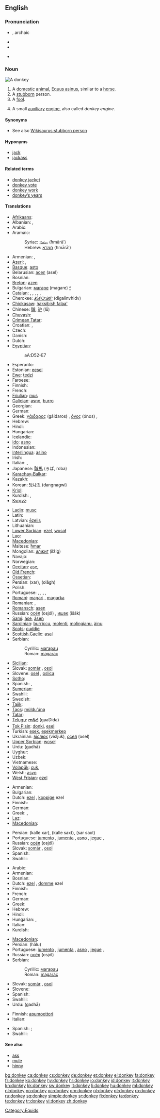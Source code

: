 ==English==

{{wikipedia}}

===Pronunciation===
* {{IPAchar|'dɒŋki}}, archaic {{IPAchar|'dʌŋki}}
* {{SAMPA|/'dQNkI/}}
* {{audio|en-us-donkey.ogg|Audio (US)}}

* {{rhymes|ɒŋki}}

===Noun===
[[File:Donkey 1 arp 750px.jpg|thumb|A donkey]]
{{en-noun}}

# A [[domestic]] [[animal]], [[Equus asinus]], similar to a [[horse]].
# A [[stubborn]] person.
# A [[fool]].
# {{nautical}} A small [[auxiliary]] [[engine]], also called ''donkey engine''.

====Synonyms====
* See also [[Wikisaurus:stubborn person]]

====Hyponyms====
* [[jack]]
* [[jackass]]

====Related terms====
* [[donkey jacket]]
* [[donkey vote]]
* [[donkey work]]
* [[donkey's years|donkey’s years]]

====Translations====
{{trans-top|a domestic animal}}
* [[Afrikaans]]: {{t|af|donkie|xs=Afrikaans}}
* Albanian: {{t+|sq|gomar|m|xs=Albanian}}, {{t-|sq|magar|m|xs=Albanian}}
* Arabic: {{t+|ar|حمار|m|tr=ħimār}}
* Aramaic:
*: Syriac: [[ܚܡܪܐ]] (ħmārā’) {{c}}
*: Hebrew: [[חמרא]] (ħmārā’) {{c}}
* Armenian: {{t-|hy|էշ|tr=ēš}}, {{t-|hy|ավանակ|tr=avanak}}
* [[Azeri]]: {{t-|az|eşşək|xs=Azeri}},  {{t|az|ulaq|xs=Azeri}}
* [[Basque]]: [[asto]]
* Belarusian: [[асел]] (asel) {{m}}
* Bosnian: {{t-|bs|magarac|m}}
* [[Breton]]: [[azen]]
* Bulgarian: [[магаре]] (magare) {{n}} [[:bg:магаре|^]]
* [[Catalan]]: {{t+|ca|ase|m}}, {{t+|ca|somera|f}}, {{t+|ca|burro|m}}, {{t-|ca|burra|f}}, {{t+|ca|ruc|m}}, {{t-|ca|ruca|f}}
* Cherokee: [[ᏗᎦᎵᏅᎯᏛ]] (digalinvhidv)
* [[Chickasaw]]: [[haksibish falaa']]
* Chinese: [[驢]], [[驴]] (lǘ)
* [[Chuvash]]: {{tø|cv|ашак|tr=ašak|sc=Cyrl}}
* [[Crimean Tatar]]: {{tø|crh|eşek}}
* Croatian: {{t+|hr|magarac|m}}, {{t-|hr|tovar|m}}
* Czech: {{t+|cs|osel|m}}
* Danish: {{t-|da|æsel|n}}
* Dutch: {{t+|nl|ezel|m}}
* [[Egyptian]]: {{tø|egy|ʽȝ|alt=ʽ|sc=Egyp}}
*: <hiero>aA:D52-E7</hiero>
* Esperanto: {{t+|eo|azeno|xs=Esperanto}}
* Estonian: [[eesel]]
* [[Ewe]]: [[tedzi]] {{n}}
* Faroese: {{t-|fo|asni|xs=Faroese}}
* Finnish: {{t+|fi|aasi}}
* French: {{t+|fr|âne|m}}
* [[Friulian]]: [[mus]]
* [[Galician]]: [[asno]], [[burro]]
* Georgian: {{t-|ka|ვირი|tr=viri|sc=Geor|xs=Georgian}}
* German: {{t+|de|Esel|m}}
* Greek: [[γάιδαρος]] (gáidaros) {{m}}, [[όνος]] (ónos) {{m}},  {{t|el|γαϊδούρι|n}}
* Hebrew: {{t+|he|חמור|m|tr=khamor}}
* Hindi: {{t-|hi|गधा|m|tr=gadhā|xs=Hindi}}
* Hungarian: {{t+|hu|szamár}}
* Icelandic: {{t+|is|asni}}
* [[Ido]]: [[asno]]
* Indonesian: {{t+|id|keledai|xs=Indonesian}}
* [[Interlingua]]: [[asino]]
* Irish: {{t+|ga|asal|xs=Irish}}
* Italian: {{t+|it|asino|m}}, {{t+|it|somaro|m}}
* Japanese: [[驢馬]] (ろば, roba)
* [[Karachay-Balkar]]: {{tø|krc|эшек|sc=Cyrl}}
* Kazakh: {{t-|kk|есек|tr=esek|sc=Cyrl|xs=Kazakh}}
* Korean: [[당나귀]] (dangnagwi)
* [[Kriol]]: {{tø|rop|ginggong ginggong}}
* Kurdish: {{t+|ku|ker|m}}, {{t-|ku|که‌ر|sc=ku-Arab}}
* [[Kyrgyz]]: {{t-|ky|эшек|tr=èšek|sc=Cyrl|xs=Kyrgyz}}
{{trans-mid}}
* [[Ladin]]: [[musc]]
* Latin: {{t-|la|asinus|m}}
* Latvian: [[ēzelis]]
* Lithuanian: {{t+|lt|asilas|xs=Lithuanian}}
* [[Lower Sorbian]]: [[ezel]], [[wosoł]]
* [[Luo]]: {{tø|luo|punda}}
* [[Macedonian]]: {{t-|mk|магаре|n|tr=mágare}}
* Maltese: [[ħmar]]
* Mongolian: [[илжиг]] (ilžig)
* Navajo: {{tø|nv|télii}}
* Norwegian: {{t+|no|esel|n}}
* [[Occitan]]: [[ase]],  {{t+|oc|asne|m|xs=Occitan}}
* [[Old French]]: {{tø|fro|asne|m}}
* [[Ossetian]]: {{tø|os|хæрæг|tr=xæræg|sc=Cyrl}}
* Persian: {{fa-Arab|[[خر]]}} (xar), {{fa-Arab|[[الاغ]]}} (olâgh)
* Polish: {{t+|pl|osioł|m}}
* Portuguese: {{t+|pt|asno|m}}, {{t+|pt|jerico|m}}, {{t-|pt|jegue|m}}, {{t+|pt|jumento|m}}, {{t|pt|burro|m}}
* [[Romani]]: [[magari]] {{m}}, [[magarka]] {{f}}
* Romanian: {{t+|ro|măgar}},  {{t+|ro|asin|m}}
* [[Romansch]]: [[asen]]
* Russian: [[осёл]] (osjól) {{m}}, [[ишак]] (išák) {{m}}
* [[Sami]]: [[áse]], [[ásen]]
* [[Sardinian]]: [[burriccu]], [[molenti]], [[molingianu]], [[àinu]]
* [[Scots]]: [[cuddie]]
* [[Scottish Gaelic]]: [[asal]] {{f}}
* Serbian:
*: Cyrillic: [[магарац]] {{m}}
*: Roman: [[magarac#Serbian|magarac]] {{m}}
* [[Sicilian]]: {{t+|scn|sceccu|m|xs=Sicilian}}
* Slovak: [[somár]] {{m}}, [[osol]] {{m}}
* Slovene: [[osel]] {{m}}, [[oslica]] {{f}}
* [[Sotho]]: {{t+|st|tonki|xs=Sotho}}
* Spanish: {{t+|es|asno|m}}, {{t+|es|burro|m}}
* [[Sumerian]]: {{tø|sux|𒀲|tr=ANŠE|sc=Xsux|xs=Sumerian}}
* Swahili: {{t+|sw|punda|xs=Swahili}}
* Swedish: {{t+|sv|åsna}}
* [[Tajik]]: {{t-|tg|хар|tr=xar|sc=Cyrl|xs=Tajik}}
* [[Taos]]: [[mùldu’úna]]
* [[Tatar]]: {{t+|tt|ишәк|sc=Cyrl|xs=Tatar}}
* [[Telugu]]: [[గాడిద]] (gaaDida)
* [[Tok Pisin]]: [[donki]], [[esel]]
* Turkish: [[eşek]], [[eşekmerkep]]
* Ukrainian: [[віслюк]] (visljuk), [[осел]] (osel)
* [[Upper Sorbian]]: [[wosoł]]
* Urdu: {{ur-Arab|[[گدھا]]}} (gadhā) {{m}}
* [[Uyghur]]: {{t|ug|ئېشەك|sc=ug-Arab}}
* Uzbek: {{t-|uz|eshak|xs=Uzbek}}
* Vietnamese: {{t|vi|con lừa|xs=Vietnamese}}
* [[Volapük]]: [[cuk]], {{qualifier|male}} {{t|vo|hicuk}}
* Welsh: [[asyn]]
* [[West Frisian]]: [[ezel]]
{{trans-bottom}}

{{trans-top|a stubborn person}}
* Armenian: {{t-|hy|էշ|tr=ēš}}
* Bulgarian: {{t|bg|инат|m}}
* Dutch: [[ezel]] {{m}}, [[koppige]] ezel {{m}}
* Finnish: {{t+|fi|aasi}}
* German: {{t+|de|Esel|m}}
* Greek: {{t+|el|γάιδαρος|m|tr=gáidaros}}, {{t+|el|μουλάρι|n|tr=moulári}}
* [[Laz]]: {{tø|lzz|ეშეღი|tr=ešeḡi}}
* [[Macedonian]]: {{t-|mk|магаре|n|tr=mágare}}
{{trans-mid}}
* Persian: {{fa-Arab|[[کله خر|کلّه خر]]}} (kalle xar), {{fa-Arab|[[کله سخت|کلّه سخت]]}} (kalle saxt), {{fa-Arab|[[سر سخت]]}} (sar saxt)
* Portuguese: [[jumento]] {{m}}, [[jumenta]] {{f}}, [[asno]] {{m}}, [[jegue]] {{m}}, {{t|pt|burro|m}}
* Russian: [[осёл]] (osjól) {{m}}
* Slovak: [[somár]] {{m}}, [[osol]] {{m}}
* Spanish: {{t+|es|burro}}
* Swahili: {{t+|sw|punda|xs=Swahili}}
{{trans-bottom}}

{{trans-top|a fool}}
* Arabic: {{t+|ar|حمار|m|tr=ħimār}}
* Armenian: {{t-|hy|էշ|tr=ēš}}
* Bosnian: {{t-|bs|magarac|m}}
* Dutch: [[ezel]] {{m}}, [[domme]] ezel {{m}}
* Finnish: {{t+|fi|aasi}}
* French: {{t+|fr|âne|m}}
* German: {{t+|de|Esel|m}}
* Greek: {{t+|el|γάιδαρος|m|tr=gáidaros}}
* Hebrew: {{t+|he|חמור|m|tr=khamor}}
* Hindi: {{t-|hi|गधा|m|tr=gadhā|xs=Hindi}}
* Hungarian: {{t+|hu|szamár}}, {{t+|hu|ökör}}
* Italian: {{t+|it|asino|m}}
* Kurdish: {{t-|ku|که‌ر|sc=ku-Arab}}
{{trans-mid}}
* [[Macedonian]]: {{t-|mk|магаре|n|tr=mágare}}
* Persian: {{fa-Arab|[[هالو]]}} (hâlu)
* Portuguese: [[jumento]] {{m}}, [[jumenta]] {{f}}, [[asno]] {{m}}, [[jegue]] {{m}}, {{t|pt|burro|m}}
* Russian: [[осёл]] (osjól) {{m}}
* Serbian:
*: Cyrillic: [[магарац]] {{m}}
*: Roman: [[magarac#Serbian|magarac]] {{m}}
* Slovak: [[somár]] {{m}}, [[osol]] {{m}}
* Slovene: {{t+|sl|osel|m}}
* Spanish: {{t+|es|burro|m}}
* Swahili: {{t+|sw|punda|xs=Swahili}}
* Urdu: {{ur-Arab|[[گدھا]]}} (gadhā) {{m}}
{{trans-bottom}}

{{trans-top|a small auxiliary engine}}
* Finnish: [[apumoottori]]
* Italian: {{t-|it|muletto|m}}
{{trans-mid}}
* Spanish: {{t|es|locomotora pequeña|f}}; {{t|es|motor auxiliar|m}}
* Swahili: {{t+|sw|punda|xs=Swahili}}
{{trans-bottom}}

====See also====
* [[ass]]
* [[mule]]
* [[hinny]]

[[Category:Equids]]

[[bg:donkey]]
[[ca:donkey]]
[[cs:donkey]]
[[de:donkey]]
[[et:donkey]]
[[el:donkey]]
[[fa:donkey]]
[[fr:donkey]]
[[ko:donkey]]
[[hy:donkey]]
[[hr:donkey]]
[[io:donkey]]
[[id:donkey]]
[[it:donkey]]
[[kn:donkey]]
[[kk:donkey]]
[[sw:donkey]]
[[lt:donkey]]
[[li:donkey]]
[[hu:donkey]]
[[ml:donkey]]
[[nl:donkey]]
[[no:donkey]]
[[oc:donkey]]
[[om:donkey]]
[[pl:donkey]]
[[pt:donkey]]
[[ro:donkey]]
[[ru:donkey]]
[[sq:donkey]]
[[simple:donkey]]
[[sr:donkey]]
[[fi:donkey]]
[[ta:donkey]]
[[te:donkey]]
[[tr:donkey]]
[[vi:donkey]]
[[zh:donkey]]